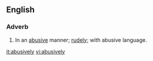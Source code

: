 ==English==

===Adverb===
{{en-adv}}

#In an [[abusive]] manner; [[rudely]]; with abusive language.

[[it:abusively]]
[[vi:abusively]]
